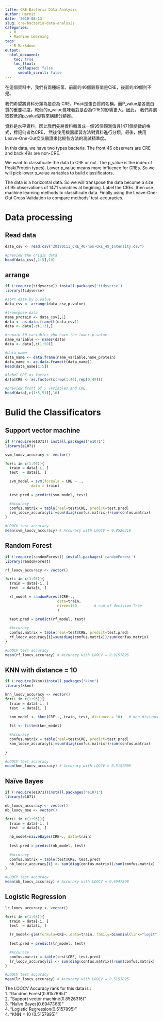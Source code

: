 ---
title: CRE Bacteria Data Analysis
author: Hermit
date: '2019-08-13'
slug: cre-bacteria-data-analysis
categories:
  - R
  - Machine Learning
tags:
  - R Markdown
output:
  html_document:
    toc: true
    toc_float:
      collapsed: false
      smooth_scroll: false
---
在這個資料中，我們有兩種細菌。前面的46個觀察值是CRE，後面的49個則不是。

我們希望將資料分類為是否為 CRE。Peak是蛋白質的名稱，而P_value是各蛋白質的重要程度，較低的p_value意味著對是否為CRE的影響更大。因此， 我們將選取較低的p_value變數來構建分類器。

資料是水平資料。因此我們先將資料轉置成一個95個觀測值與1471個變數的格式，標記何者為CRE， 然後使用機器學習方法對資料進行分類。最後，使用Leave-One-Out交叉驗證來比較各方法的測試精準度。

In this data, we have two types bacteria. The front 46 observers are CRE and back 49s are non-CRE.

We want to classificate the data to CRE or not. The p_value is the index of Peak(Protein types). Lower p_value means more influence for CREs. So we will pick lower p_value variables to build classificators. 

The data is a horizontal data. So we will transpose the data become a size of 95 observations of 1471 variables at begining. Label the CREs ,then use machine learning methods to classificate data. Finally using the Leave-One-Out Cross Validation to compare methods' test-accuracies.

# Data processing
## Read data
```{r}
data_csv <- read.csv("20180111_CRE_46-non-CRE_49_Intensity.csv")

#preview the origin data
head(data_csv[,1:5],10)
```

## arrange
```{r}
if (!require(tidyverse)) install.packages('tidyverse')
library(tidyverse)

#sort data by p.value
data_csv <- arrange(data_csv,p.value)

#transpose data
name_protein <- data_csv[,1]
data <- as.data.frame(t(data_csv))
data <- data[-c(1:3),]

#remain 50 variables who have the lower p.value
name_variable <- names(data)
data <- data[,c(1:50)]

#data name
data_name <- data.frame(name_variable,name_protein)
data_name <- as.data.frame(t(data_name))
head(data_name[1:5])

#label CRE as factor
data$CRE <- as.factor(c(rep(1,46),rep(0,49)))

#preview front of 5 variables and CRE.
head(data[,c(1:5,51)],10)
```

# Bulid the Classificators
## Support vector machine
```{r}
if (!require(e1071)) install.packages('e1071')
library(e1071)

svm_loocv_accuracy <- vector()

for(i in c(1:95)){
  train = data[-i, ]
  test  = data[i, ] 

  svm_model = svm(formula = CRE ~ ., 
            data = train)
  
  test.pred = predict(svm_model, test)

  #Accuracy
  confus.matrix = table(real=test$CRE, predict=test.pred)
  svm_loocv_accuracy[i]=sum(diag(confus.matrix))/sum(confus.matrix)
}

#LOOCV test accuracy
mean(svm_loocv_accuracy) # Accurary with LOOCV = 0.8526316
```

## Random Forest
```{r}
if (!require(randomForest)) install.packages('randomForest')
library(randomForest)

rf_loocv_accuracy <- vector()

for(i in c(1:95)){
  train = data[-i, ]
  test  = data[i, ]

  rf_model = randomForest(CRE~.,
                        data=train,
                        ntree=150        # num of decision Tree
                        )
  
  test.pred = predict(rf_model, test)

  #Accuracy
  confus.matrix = table(real=test$CRE, predict=test.pred)
  rf_loocv_accuracy[i]=sum(diag(confus.matrix))/sum(confus.matrix)
}

#LOOCV test accuracy
mean(rf_loocv_accuracy) # Accurary with LOOCV = 0.9157895
```


## KNN with distance = 10
```{r}
if (!require(kknn))install.packages("kknn")
library(kknn)

knn_loocv_accuracy <- vector()
for(i in c(1:95)){
  train = data[-i, ]
  test  = data[i, ]

  knn_model <- kknn(CRE~., train, test, distance = 10)   # knn distance = 10
  
  fit <- fitted(knn_model)

  #Accuracy
  confus.matrix = table(real=test$CRE, predict=test.pred)
  knn_loocv_accuracy[i]=sum(diag(confus.matrix))/sum(confus.matrix)
  
}

#LOOCV test accuracy
mean(knn_loocv_accuracy) # Accurary with LOOCV = 0.5157895
```

## Naïve Bayes
```{r}
if (!require(e1071))install.packages("e1071")
library(e1071)

nb_loocv_accuracy <- vector()
nb_loocv_mse <- vector()

for(i in c(1:95)){
  train = data[-i, ]
  test  = data[i, ]

  nb_model=naiveBayes(CRE~., data=train)
  
  test.pred = predict(nb_model, test)
  
  #Accuracy
  confus.matrix = table(test$CRE, test.pred)
  nb_loocv_accuracy[i] <- sum(diag(confus.matrix))/sum(confus.matrix)
}

#LOOCV test accuracy
mean(nb_loocv_accuracy) # Accurary with LOOCV = 0.6947368
```

## Logistic Regression
```{r,warning= FALSE}
lr_loocv_accuracy <- vector()

for(i in c(1:95)){
  train = data[-i, ]
  test  = data[i, ]

  lr_model<-glm(formula=CRE~.,data=train, family=binomial(link="logit"),na.action=na.exclude)
  
  test.pred = predict(lr_model, test)

  #Accuracy
  confus.matrix = table(test$CRE, test.pred)
  lr_loocv_accuracy[i] <- sum(diag(confus.matrix))/sum(confus.matrix)
}

#LOOCV test accuracy
mean(lr_loocv_accuracy) # Accurary with LOOCV = 0.5157895
```

The LOOCV Accuracy rank for this data is :      
1. "Random Forest(0.9157895)"   
2. "Support vector machine(0.8526316)"  
3. "Naïve Bayes(0.6947368)"  
4. "Logistic Regression(0.5157895)"  
4. "KNN = 10 (0.5157895)"    

